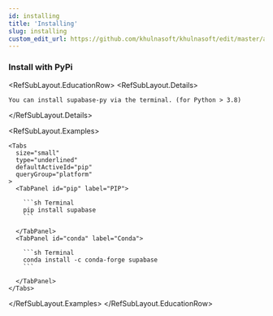 ```yaml
---
id: installing
title: 'Installing'
slug: installing
custom_edit_url: https://github.com/khulnasoft/khulnasoft/edit/master/apps/docs/spec/supabase_py_v2.yml
---
```


### Install with PyPi

<RefSubLayout.EducationRow>
  <RefSubLayout.Details>

    You can install supabase-py via the terminal. (for Python > 3.8)

  </RefSubLayout.Details>

  <RefSubLayout.Examples>

    <Tabs
      size="small"
      type="underlined"
      defaultActiveId="pip"
      queryGroup="platform"
    >
      <TabPanel id="pip" label="PIP">

        ```sh Terminal
        pip install supabase
        ```

      </TabPanel>
      <TabPanel id="conda" label="Conda">

        ```sh Terminal
        conda install -c conda-forge supabase
        ```

      </TabPanel>
    </Tabs>

  </RefSubLayout.Examples>
</RefSubLayout.EducationRow>
